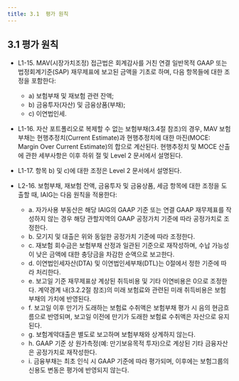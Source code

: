 ```yaml
---
title: 3.1	평가 원칙
---
```

## 3.1 평가 원칙

- L1-15. MAV(시장가치조정) 접근법은 회계감사를 거친 연결 일반목적 GAAP 또는 법정회계기준(SAP) 재무제표에 보고된 금액을 기초로 하며, 다음 항목들에 대한 조정을 포함한다:
  - a) 보험부채 및 재보험 관련 잔액;
  - b) 금융투자(자산) 및 금융상품(부채);
  - c) 이연법인세.

- L1-16. 자산 포트폴리오로 복제할 수 없는 보험부채(3.4절 참조)의 경우, MAV 보험부채는 현행추정치(Current Estimate)과 현행추정치에 대한 마진(MOCE: Margin Over Current Estimate)의 합으로 계산된다. 현행추정치 및 MOCE 산출에 관한 세부사항은 이후 하위 절 및 Level 2 문서에서 설명된다.

- L1-17. 항목 b) 및 c)에 대한 조정은 Level 2 문서에서 설명된다.

- L2-16. 보험부채, 재보험 잔액, 금융투자 및 금융상품, 세금 항목에 대한 조정을 도출할 때, IAIG는 다음 원칙을 적용한다:
  - a. 자가사용 부동산은 해당 IAIG의 GAAP 기준 또는 연결 GAAP 재무제표를 작성하지 않는 경우 해당 관할지역의 GAAP 공정가치 기준에 따라 공정가치로 조정한다.
  - b. 모기지 및 대출은 위와 동일한 공정가치 기준에 따라 조정한다.
  - c. 재보험 회수금은 보험부채 산정과 일관된 기준으로 재작성하며, 수납 가능성이 낮은 금액에 대한 충당금을 차감한 순액으로 보고한다.
  - d. 이연법인세자산(DTA) 및 이연법인세부채(DTL)는 0절에서 정한 기준에 따라 처리한다.
  - e. 보고일 기준 재무제표상 계상된 취득비용 및 기타 이연비용은 0으로 조정한다. 계약경계 내(3.2.2절 참조)의 미래 보험료와 관련된 미래 취득비용은 보험부채의 가치에 반영된다.
  - f. 보고일 이후 만기가 도래하는 보험료 수취액은 보험부채 평가 시 음의 현금흐름으로 반영되며, 보고일 이전에 만기가 도래한 보험료 수취액은 자산으로 유지된다.
  - g. 보험계약대출은 별도로 보고하며 보험부채와 상계하지 않는다.
  - h. GAAP 기준 상 원가측정(예: 만기보유목적 투자)으로 계상된 기타 금융자산은 공정가치로 재작성한다.
  - i. 금융부채는 최초 인식 시 GAAP 기준에 따라 평가되며, 이후에는 보험그룹의 신용도 변동은 평가에 반영되지 않는다.
